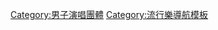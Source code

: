 {{Navbox Musical artist
| name = Backstreet Boys
| title = [[新好男孩|-{zh-hans:后街男孩;zh-hant:新好男孩}-]]
| background = group_or_band
| above = '''[[尼克·卡特]]'''（{{lang|en|Nick Carter}}） - '''[[豪兒·多羅夫|-{zh-hans:霍伊·多罗夫;zh-hant:豪兒·多羅夫}-]]'''（{{lang|en|Howie Dorough}}） - '''[[布萊恩·利特爾]]'''（{{lang|en|Brian Littrell}}） - '''[[A·J·迈克林|-{zh-hans:A·J·迈克林;zh-hant:A·J·麥克林}-]]'''（{{lang|en|A. J. McLean}}） - '''[[奇雲·理查森|-{zh-hans:凯文·理查德森;zh-hant:凱文·理查森;zh-hk:奇雲·理查森;zh-tw:凱文·理查森;zh-mo:奇雲·理查森;}-]]'''（{{lang|en|Kevin Richardson}}）

| group1 = [[錄音室專輯]]
| list1  = ''[[新好男孩 (國際版)|-{zh-hans:后街男孩;zh-hant:新好男孩;zh-hk:後街男孩;zh-tw:新好男孩;zh-mo:後街男孩;}- (國際版)]]'' - ''[[新好男孩 (美國版)|-{zh-hans:后街男孩;zh-hant:新好男孩;zh-hk:後街男孩;zh-tw:新好男孩;zh-mo:後街男孩;}- (美國版)]]'' - ''[[新好男孩回來了|-{zh-hans:后街男孩回来了;zh-hant:新好男孩回來了}-]]'' - ''[[千禧情|-{zh-hans:千禧情;zh-hant:千禧年}-]]'' - ''[[黑與藍]]'' - ''[[Never Gone|風雲再起]]'' - ''[[愛無敵|-{zh-hans:不散的和弦;zh-hant:愛無敵}-]]''
| group2 = [[精選輯]]
| list2  = ''[[新好男孩金曲精選第一章]]''

| group3 = 單曲
| list3  = {{lang|en|''"[[We've Got It Goin' On]]"''}} - {{lang|en|''"[[Get Down (You're the One for Me)]]"''}} - {{lang|en|''"[[Anywhere for You]]"''}} - {{lang|en|''"[[Quit Playin' Games (With My Heart)]]"''}} - {{lang|en|''"[[As Long as You Love Me]]"''}} - {{lang|en|''"[[Everybody (Backstreet's Back)]]"''}} - {{lang|en|''"[[I'll Never Break Your Heart]]"''}} - {{lang|en|''"[[All I Have to Give]]"''}} - {{lang|en|''"[[I Want It That Way]]"''}} - {{lang|en|''"[[Larger than Life]]"''}} - {{lang|en|''"[[Show Me the Meaning of Being Lonely]]"''}} - {{lang|en|''"[[The One]]"''}} - {{lang|en|''"[[Shape of My Heart]]"''}} - {{lang|en|''"[[The Call]]"''}} - {{lang|en|''"[[More Than That]]"''}} - {{lang|en|''"[[Drowning]]"''}} - {{lang|en|''"[[Incomplete]]"''}} - {{lang|en|''"[[Just Want You to Know]]"''}} - {{lang|en|''"[[I Still...]]"''}} - {{lang|en|''"[[Crawling Back to You]]"''}} - {{lang|en|''"[[Inconsolable]]"''}} - {{lang|en|''"[[Helpless When She Smiles]]"''}} - {{lang|en|''"[[Everything But Mine]]"''}}
}}
<noinclude>
[[Category:男子演唱團體]]
[[Category:流行樂導航模板]]
</noinclude>